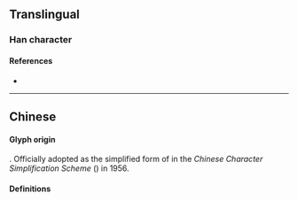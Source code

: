 {{also|標}}
{{character info/new}}
==Translingual==

===Han character===
{{Han char|rn=75|rad=木|as=05|sn=9|four=|canj=DMMF|ids=⿰木示}}

====References====
* {{Han ref|kx=0521.121|hdz=21176.080|uh=6807|ud=26631}}

----

==Chinese==

====Glyph origin====
{{Han simp|標|f=票|t=示}}. Officially adopted as the simplified form of {{l|mul|標}} in the ''Chinese Character Simplification Scheme'' ({{w2|zh|漢字簡化方案}}) in 1956.

====Definitions====
{{zh-see|標}}
